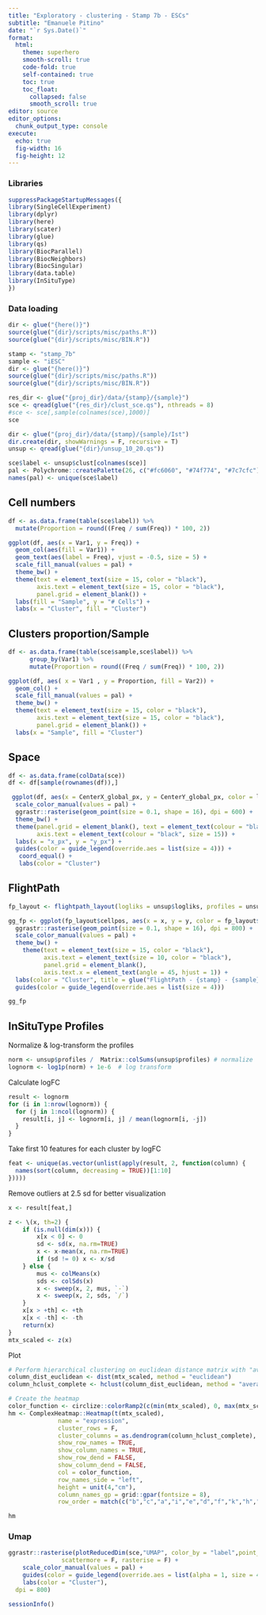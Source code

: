 ```yaml
---
title: "Exploratory - clustering - Stamp 7b - ESCs"
subtitle: "Emanuele Pitino"
date: "`r Sys.Date()`"
format: 
  html:
    theme: superhero
    smooth-scroll: true
    code-fold: true
    self-contained: true
    toc: true
    toc_float: 
      collapsed: false
      smooth_scroll: true
editor: source
editor_options: 
  chunk_output_type: console
execute:
  echo: true
  fig-width: 16     
  fig-height: 12 
---
```


### Libraries

```r
suppressPackageStartupMessages({
library(SingleCellExperiment)
library(dplyr)
library(here)
library(scater)
library(glue)
library(qs)
library(BiocParallel)
library(BiocNeighbors)
library(BiocSingular)
library(data.table)
library(InSituType)
})
```

### Data loading

```r
dir <- glue("{here()}")
source(glue("{dir}/scripts/misc/paths.R"))
source(glue("{dir}/scripts/misc/BIN.R"))
```

```r
stamp <- "stamp_7b"
sample <- "iESC"
dir <- glue("{here()}")
source(glue("{dir}/scripts/misc/paths.R"))
source(glue("{dir}/scripts/misc/BIN.R"))

res_dir <- glue("{proj_dir}/data/{stamp}/{sample}")
sce <- qread(glue("{res_dir}/clust_sce.qs"), nthreads = 8)
#sce <- sce[,sample(colnames(sce),1000)]
sce 
```

```r
dir <- glue("{proj_dir}/data/{stamp}/{sample}/Ist")
dir.create(dir, showWarnings = F, recursive = T)
unsup <- qread(glue("{dir}/unsup_10_20.qs"))
```


```r
sce$label <- unsup$clust[colnames(sce)]
pal <- Polychrome::createPalette(26, c("#fc6060", "#74f774", "#7c7cfc"))
names(pal) <- unique(sce$label)
```

## Cell numbers

```r
df <- as.data.frame(table(sce$label)) %>%
  mutate(Proportion = round((Freq / sum(Freq)) * 100, 2))

ggplot(df, aes(x = Var1, y = Freq)) + 
  geom_col(aes(fill = Var1)) +
  geom_text(aes(label = Freq), vjust = -0.5, size = 5) +
  scale_fill_manual(values = pal) + 
  theme_bw() +
  theme(text = element_text(size = 15, color = "black"),
        axis.text = element_text(size = 15, color = "black"),
        panel.grid = element_blank()) +
  labs(fill = "Sample", y = "# Cells") +
  labs(x = "Cluster", fill = "Cluster")
```

## Clusters proportion/Sample
```r
df <- as.data.frame(table(sce$sample,sce$label)) %>%
      group_by(Var1) %>%
      mutate(Proportion = round((Freq / sum(Freq)) * 100, 2))

ggplot(df, aes( x = Var1 , y = Proportion, fill = Var2)) + 
  geom_col() +
  scale_fill_manual(values = pal) +
  theme_bw() +
  theme(text = element_text(size = 15, color = "black"),
        axis.text = element_text(size = 15, color = "black"),
        panel.grid = element_blank()) +
  labs(x = "Sample", fill = "Cluster")
```

## Space
```r
df <- as.data.frame(colData(sce))
df <- df[sample(rownames(df)),]

 ggplot(df, aes(x = CenterX_global_px, y = CenterY_global_px, color = label)) + 
  scale_color_manual(values = pal) +
  ggrastr::rasterise(geom_point(size = 0.1, shape = 16), dpi = 600) +
  theme_bw() + 
  theme(panel.grid = element_blank(), text = element_text(colour = "black", size = 20), 
        axis.text = element_text(colour = "black", size = 15)) +
  labs(x = "x_px", y = "y_px") +
  guides(color = guide_legend(override.aes = list(size = 4))) +
   coord_equal() +
   labs(color = "Cluster")
```


## FlightPath
```r
fp_layout <- flightpath_layout(logliks = unsup$logliks, profiles = unsup$profiles)

gg_fp <- ggplot(fp_layout$cellpos, aes(x = x, y = y, color = fp_layout$clust)) +
  ggrastr::rasterise(geom_point(size = 0.1, shape = 16), dpi = 800) +
  scale_color_manual(values = pal) +
  theme_bw() +
    theme(text = element_text(size = 15, color = "black"),
          axis.text = element_text(size = 10, color = "black"),
          panel.grid = element_blank(),
          axis.text.x = element_text(angle = 45, hjust = 1)) +
  labs(color = "Cluster", title = glue("FlightPath - {stamp} - {sample}")) +
  guides(color = guide_legend(override.aes = list(size = 4))) 

gg_fp
```


## InSituType Profiles

Normalize & log-transform the profiles
```r
norm <- unsup$profiles /  Matrix::colSums(unsup$profiles) # normalize
lognorm <- log1p(norm) + 1e-6  # log transform
```

Calculate logFC

```r
result <- lognorm 
for (i in 1:nrow(lognorm)) {
  for (j in 1:ncol(lognorm)) {
    result[i, j] <- lognorm[i, j] / mean(lognorm[i, -j])
  }
}
```

Take first 10 features for each cluster by logFC

```r
feat <- unique(as.vector(unlist(apply(result, 2, function(column) {
  names(sort(column, decreasing = TRUE))[1:10]
}))))
```

Remove outliers at 2.5 sd for better visualization

```r
x <- result[feat,]

z <- \(x, th=2) {
    if (is.null(dim(x))) {
        x[x < 0] <- 0
        sd <- sd(x, na.rm=TRUE)
        x <- x-mean(x, na.rm=TRUE)
        if (sd != 0) x <- x/sd
    } else {
        mus <- colMeans(x)
        sds <- colSds(x)
        x <- sweep(x, 2, mus, `-`)
        x <- sweep(x, 2, sds, `/`)
    }
    x[x > +th] <- +th
    x[x < -th] <- -th
    return(x)
}
mtx_scaled <- z(x)
```

Plot

```r
# Perform hierarchical clustering on euclidean distance matrix with "average" method
column_dist_euclidean <- dist(mtx_scaled, method = "euclidean")
column_hclust_complete <- hclust(column_dist_euclidean, method = "average")

# Create the heatmap
color_function <- circlize::colorRamp2(c(min(mtx_scaled), 0, max(mtx_scaled)), c("navy", "white", "red"))
hm <- ComplexHeatmap::Heatmap(t(mtx_scaled),
              name = "expression",
              cluster_rows = F,
              cluster_columns = as.dendrogram(column_hclust_complete),
              show_row_names = TRUE,
              show_column_names = TRUE,
              show_row_dend = FALSE,
              show_column_dend = FALSE,
              col = color_function,
              row_names_side = "left",
              height = unit(4,"cm"),
              column_names_gp = grid::gpar(fontsize = 8),
              row_order = match(c("b","c","a","i","e","d","f","k","h","g","j"), rownames(t(mtx_scaled))))

hm
```

### Umap
```r
ggrastr::rasterise(plotReducedDim(sce,"UMAP", color_by = "label",point_size = 0.01,
               scattermore = F, rasterise = F) +
    scale_color_manual(values = pal) + 
    guides(color = guide_legend(override.aes = list(alpha = 1, size = 4))) +
    labs(color = "Cluster"),
  dpi = 800)
```

```r
sessionInfo()
```





